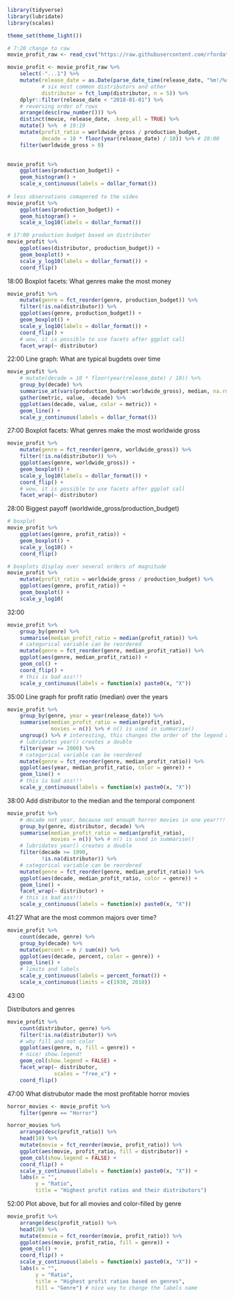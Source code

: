 ```r
library(tidyverse)
library(lubridate)
library(scales)

theme_set(theme_light())
```

```r
# 7:20 change to raw 
movie_profit_raw <- read_csv("https://raw.githubusercontent.com/rfordatascience/tidytuesday/master/data/2018/2018-10-23/movie_profit.csv")

movie_profit <- movie_profit_raw %>%   
    select(-"...1") %>% 
    mutate(release_date = as.Date(parse_date_time(release_date, "%m!/%d/%Y")),
           # six most common distributors and other
           distributor = fct_lump(distributor, n = 5)) %>% 
    dplyr::filter(release_date < "2018-01-01") %>% 
    # reversing order of rows
    arrange(desc(row_number())) %>% 
    distinct(movie, release_date, .keep_all = TRUE) %>% 
    mutate() %>%  # 19:19
    mutate(profit_ratio = worldwide_gross / production_budget,
           decade = 10 * floor(year(release_date) / 10)) %>% # 28:00
    filter(worldwide_gross > 0)
    
```

```r
movie_profit %>% 
    ggplot(aes(production_budget)) +
    geom_histogram() +
    scale_x_continuous(labels = dollar_format())
    
# less observations comapered to the video
movie_profit %>% 
    ggplot(aes(production_budget)) +
    geom_histogram() +
    scale_x_log10(labels = dollar_format())

# 17:00 production budget based on distributor
movie_profit %>% 
    ggplot(aes(distributor, production_budget)) +
    geom_boxplot() +
    scale_y_log10(labels = dollar_format()) +
    coord_flip()

```

18:00 Boxplot facets: What genres make the most money

```r
movie_profit %>% 
    mutate(genre = fct_reorder(genre, production_budget)) %>% 
    filter(!is.na(distributor)) %>% 
    ggplot(aes(genre, production_budget)) +
    geom_boxplot() +
    scale_y_log10(labels = dollar_format()) +
    coord_flip() +
    # wow, it is possible to use facets after ggplot call
    facet_wrap(~ distributor)
```

22:00 Line graph: What are typical bugdets over time

```r
movie_profit %>% 
    # mutate(decade = 10 * floor(year(release_date) / 10)) %>% 
    group_by(decade) %>% 
    summarise_at(vars(production_budget:worldwide_gross), median, na.rm = TRUE) %>% 
    gather(metric, value, -decade) %>% 
    ggplot(aes(decade, value, color = metric)) +
    geom_line() +
    scale_y_continuous(labels = dollar_format())
```

27:00 Boxplot facets: What genres make the most worldwide gross

```r
movie_profit %>% 
    mutate(genre = fct_reorder(genre, worldwide_gross)) %>% 
    filter(!is.na(distributor)) %>% 
    ggplot(aes(genre, worldwide_gross)) +
    geom_boxplot() +
    scale_y_log10(labels = dollar_format()) +
    coord_flip() +
    # wow, it is possible to use facets after ggplot call
    facet_wrap(~ distributor)
```

28:00 Biggest payoff (worldwide_gross/production_budget)

```r
# boxplot
movie_profit %>% 
    ggplot(aes(genre, profit_ratio)) +
    geom_boxplot() +
    scale_y_log10() +
    coord_flip()

# boxplots display over several orders of magnitude
movie_profit %>% 
    mutate(profit_ratio = worldwide_gross / production_budget) %>% 
    ggplot(aes(genre, profit_ratio)) +
    geom_boxplot() +
    scale_y_log10(
```

32:00

```r
movie_profit %>% 
    group_by(genre) %>% 
    summarise(median_profit_ratio = median(profit_ratio)) %>% 
    # categorical variable can be reordered
    mutate(genre = fct_reorder(genre, median_profit_ratio)) %>% 
    ggplot(aes(genre, median_profit_ratio)) +
    geom_col() +
    coord_flip() +
    # this is bad ass!!!
    scale_y_continuous(labels = function(x) paste0(x, "X"))
```

35:00 Line graph for profit ratio (median) over the years

```r
movie_profit %>% 
    group_by(genre, year = year(release_date)) %>% 
    summarise(median_profit_ratio = median(profit_ratio),
              movies = n()) %>% # n() is used in summarise()
    ungroup() %>% # interesting, this changes the order of the legend and thats all
    # lubridates year() creates a double
    filter(year >= 2000) %>% 
    # categorical variable can be reordered
    mutate(genre = fct_reorder(genre, median_profit_ratio)) %>% 
    ggplot(aes(year, median_profit_ratio, color = genre)) +
    geom_line() +
    # this is bad ass!!!
    scale_y_continuous(labels = function(x) paste0(x, "X"))
```

38:00 Add distributor to the median and the temporal component

```r
movie_profit %>% 
    # decade not year, because not enouph horror movies in one year!!!
    group_by(genre, distributor, decade) %>% 
    summarise(median_profit_ratio = median(profit_ratio),
              movies = n()) %>% # n() is used in summarise()
    # lubridates year() creates a double
    filter(decade >= 1990,
           !is.na(distributor)) %>% 
    # categorical variable can be reordered
    mutate(genre = fct_reorder(genre, median_profit_ratio)) %>% 
    ggplot(aes(decade, median_profit_ratio, color = genre)) +
    geom_line() +
    facet_wrap(~ distributor) + 
    # this is bad ass!!!
    scale_y_continuous(labels = function(x) paste0(x, "X"))
```

41:27 What are the most common majors over time?

```r
movie_profit %>% 
    count(decade, genre) %>% 
    group_by(decade) %>% 
    mutate(percent = n / sum(n)) %>% 
    ggplot(aes(decade, percent, color = genre)) +
    geom_line() +
    # limits and labels
    scale_y_continuous(labels = percent_format()) +
    scale_x_continuous(limits = c(1930, 2010))
```

43:00

Distributors and genres

```r
movie_profit %>% 
    count(distributor, genre) %>% 
    filter(!is.na(distributor)) %>% 
    # why fill and not color
    ggplot(aes(genre, n, fill = genre)) +
    # nice! show.legend!
    geom_col(show.legend = FALSE) +
    facet_wrap(~ distributor,
               scales = "free_x") +
    coord_flip()
```

47:00 What distrubutor made the most profitable horror movies

```r
horror_movies <- movie_profit %>% 
    filter(genre == "Horror")

horror_movies %>% 
    arrange(desc(profit_ratio)) %>% 
    head(10) %>% 
    mutate(movie = fct_reorder(movie, profit_ratio)) %>% 
    ggplot(aes(movie, profit_ratio, fill = distributor)) +
    geom_col(show.legend = FALSE) +
    coord_flip() +
    scale_y_continuous(labels = function(x) paste0(x, "X")) +
    labs(x = "",
         y = "Ratio",
         title = "Highest profit ratios and their distributors")
```

52:00 Plot above, but for all movies and color-filled by genre

```r
movie_profit %>% 
    arrange(desc(profit_ratio)) %>% 
    head(20) %>% 
    mutate(movie = fct_reorder(movie, profit_ratio)) %>% 
    ggplot(aes(movie, profit_ratio, fill = genre)) +
    geom_col() +
    coord_flip() +
    scale_y_continuous(labels = function(x) paste0(x, "X")) +
    labs(x = "",
         y = "Ratio",
         title = "Highest profit ratios based on genres",
         fill = "Genre") # nice way to change the labels name
```


